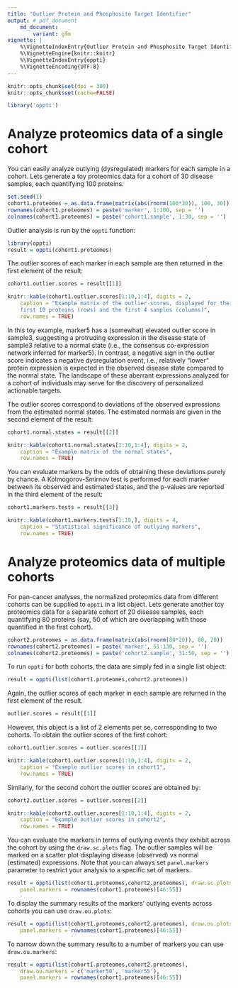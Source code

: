 ```yaml
---
title: "Outlier Protein and Phosphosite Target Identifier"
output: # pdf_document
    md_document:
        variant: gfm
vignette: |
    %\VignetteIndexEntry{Outlier Protein and Phosphosite Target Identifier}
    %\VignetteEngine{knitr::knitr}
    %\VignetteIndexEntry{oppti}
    %\VignetteEncoding{UTF-8}
---
```


```r
knitr::opts_chunk$set(dpi = 300)
knitr::opts_chunk$set(cache=FALSE)
```

```r
library('oppti')
```

# Analyze proteomics data of a single cohort
You can easily analyze outlying (dysregulated) markers for each sample in a 
cohort. Lets generate a toy proteomics data for a cohort of 30 disease samples,
each quantifying 100 proteins.
```r
set.seed(1)
cohort1.proteomes = as.data.frame(matrix(abs(rnorm(100*30)), 100, 30)) 
rownames(cohort1.proteomes) = paste('marker', 1:100, sep = '')
colnames(cohort1.proteomes) = paste('cohort1.sample', 1:30, sep = '')
```
Outlier analysis is run by the `oppti` function:
```r
library(oppti)
result = oppti(cohort1.proteomes)
```

The outlier scores of each marker in each sample are then returned in the 
first element of the result:
```r
cohort1.outlier.scores = result[[1]] 
```
```r
knitr::kable(cohort1.outlier.scores[1:10,1:4], digits = 2, 
    caption = "Example matrix of the outlier scores, displayed for the
    first 10 proteins (rows) and the first 4 samples (columns)",
    row.names = TRUE)
```

In this toy example, marker5 has a (somewhat) elevated outlier score in
sample3, suggesting a protruding expression in the disease state of sample3
relative to a normal state (i.e., the consensus co-expression network inferred
for marker5). In contrast, a negative sign in the outlier score indicates a 
negative dysregulation event, i.e., relatively "lower" protein expression is
expected in the observed disease state compared to the normal state. The 
landscape of these aberrant expressions analyzed for a cohort of individuals 
may serve for the discovery of personalized actionable targets.

The outlier scores correspond to deviations of the observed expressions from 
the estimated normal states. The estimated normals are given in the second 
element of the result:
```r
cohort1.normal.states = result[[2]] 
```
```r
knitr::kable(cohort1.normal.states[1:10,1:4], digits = 2, 
    caption = "Example matrix of the normal states",
    row.names = TRUE)
```

You can evaluate markers by the odds of obtaining these deviations purely by 
chance. A Kolmogorov-Smirnov test is performed for each marker between its 
observed and estimated states, and the p-values are reported in the third 
element of the result:
```r
cohort1.markers.tests = result[[3]] 
```
```r
knitr::kable(cohort1.markers.tests[1:10,], digits = 4, 
    caption = "Statistical significance of outlying markers",
    row.names = TRUE)
```

# Analyze proteomics data of multiple cohorts
For pan-cancer analyses, the normalized proteomics data from different cohorts
can be supplied to `oppti` in a list object. Lets generate another toy
proteomics data for a separate cohort of 20 disease samples, each quantifying 
80 proteins (say, 50 of which are overlapping with those quantified in the 
first cohort).
```r
cohort2.proteomes = as.data.frame(matrix(abs(rnorm(80*20)), 80, 20)) 
rownames(cohort2.proteomes) = paste('marker', 51:130, sep = '')
colnames(cohort2.proteomes) = paste('cohort2.sample', 31:50, sep = '')
```

To run `oppti` for both cohorts, the data are simply fed in a single list
object:
```r
result = oppti(list(cohort1.proteomes,cohort2.proteomes))
```

Again, the outlier scores of each marker in each sample are returned in the
first element of the result. 
```r
outlier.scores = result[[1]]
```

However, this object is a list of 2 elements per se, corresponding to two
cohorts. To obtain the outlier scores of the first cohort:
```r
cohort1.outlier.scores = outlier.scores[[1]]
```
```r
knitr::kable(cohort1.outlier.scores[1:10,1:4], digits = 2, 
    caption = "Example outlier scores in cohort1",
    row.names = TRUE)
```

Similarly, for the second cohort the outlier scores are obtained by:
```r
cohort2.outlier.scores = outlier.scores[[2]]
```
```r
knitr::kable(cohort2.outlier.scores[1:10,1:4], digits = 2, 
    caption = "Example outlier scores in cohort2",
    row.names = TRUE)
```

You can evaluate the markers in terms of outlying events they exhibit across 
the cohort by using the `draw.sc.plots` flag. The outlier samples will be 
marked on a scatter plot displaying disease (observed) vs normal (estimated) 
expressions. Note that you can always set `panel.markers` parameter to restrict 
your analysis to a specific set of markers.
```r
result = oppti(list(cohort1.proteomes,cohort2.proteomes), draw.sc.plots = TRUE,
    panel.markers = rownames(cohort1.proteomes)[46:55])
```

To display the summary results of the markers' outlying events across cohorts 
you can use `draw.ou.plots`:
```r
result = oppti(list(cohort1.proteomes,cohort2.proteomes), draw.ou.plots = TRUE,
    panel.markers = rownames(cohort1.proteomes)[46:55])
```

To narrow down the summary results to a number of markers 
you can use `draw.ou.markers`:
```r
result = oppti(list(cohort1.proteomes,cohort2.proteomes), 
    draw.ou.markers = c('marker50', 'marker55'), 
    panel.markers = rownames(cohort1.proteomes)[46:55])
```
